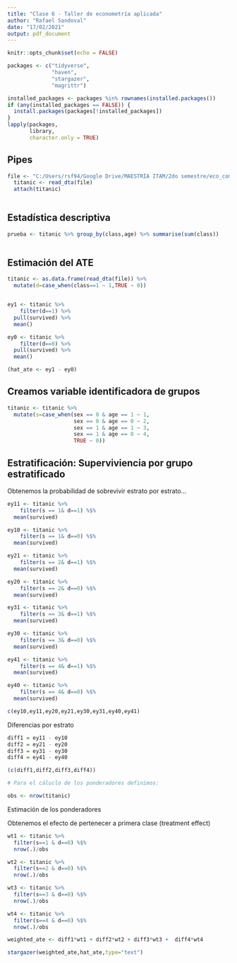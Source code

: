```yaml
---
title: "Clase 6 - Taller de econometría aplicada"
author: "Rafael Sandoval"
date: "17/02/2021"
output: pdf_document
---
```


```r
knitr::opts_chunk$set(echo = FALSE)

packages <- c("tidyverse",
              "haven",
              "stargazer",
              "magrittr")

installed_packages <- packages %in% rownames(installed.packages())
if (any(installed_packages == FALSE)) {
  install.packages(packages[!installed_packages])
}
lapply(packages, 
       library, 
       character.only = TRUE)

```

## Pipes





```r
file <- "C:/Users/rsf94/Google Drive/MAESTRÍA ITAM/2do semestre/eco_computacional/titanic.dta"
  titanic <- read_dta(file)
  attach(titanic)
  
```
## Estadística descriptiva
```r
prueba <- titanic %>% group_by(class,age) %>% summarise(sum(class))
  
```

## Estimación del ATE
```r
titanic <- as.data.frame(read_dta(file)) %>%
  mutate(d=case_when(class==1 ~ 1,TRUE ~ 0))


ey1 <- titanic %>%
    filter(d==1) %>%
  pull(survived) %>%
  mean()

ey0 <- titanic %>%
    filter(d==0) %>%
  pull(survived) %>%
  mean()

(hat_ate <- ey1 - ey0)

```
## Creamos variable identificadora de grupos
```r

titanic <- titanic %>%
  mutate(s=case_when(sex == 0 & age == 1 ~ 1,
                     sex == 0 & age == 0 ~ 2,
                     sex == 1 & age == 1 ~ 3,
                     sex == 1 & age == 0 ~ 4,
                     TRUE ~ 0))

```

## Estratificación: Superviviencia por grupo estratificado

Obtenemos la probabilidad de sobrevivir estrato por estrato...
```r
ey11 <- titanic %>%
    filter(s == 1& d==1) %$%
  mean(survived)

ey10 <- titanic %>%
    filter(s == 1& d==0) %$%
  mean(survived)

ey21 <- titanic %>%
    filter(s == 2& d==1) %$%
  mean(survived)

ey20 <- titanic %>%
    filter(s == 2& d==0) %$%
  mean(survived)

ey31 <- titanic %>%
    filter(s == 3& d==1) %$%
  mean(survived)

ey30 <- titanic %>%
    filter(s == 3& d==0) %$%
  mean(survived)

ey41 <- titanic %>%
    filter(s == 4& d==1) %$%
  mean(survived)

ey40 <- titanic %>%
    filter(s == 4& d==0) %$%
  mean(survived)

c(ey10,ey11,ey20,ey21,ey30,ey31,ey40,ey41)

```

Diferencias por estrato
```r
diff1 = ey11 - ey10
diff2 = ey21 - ey20
diff3 = ey31 - ey30
diff4 = ey41 - ey40

(c(diff1,diff2,diff3,diff4))

# Para el cáluclo de los ponderadores definimos:

obs <- nrow(titanic)

```

Estimación de los ponderadores

Obtenemos el efecto de pertenecer a primera clase (treatment effect)
```r
wt1 <- titanic %>%
  filter(s==1 & d==0) %$%
  nrow(.)/obs

wt2 <- titanic %>%
  filter(s==2 & d==0) %$%
  nrow(.)/obs

wt3 <- titanic %>%
  filter(s==3 & d==0) %$%
  nrow(.)/obs

wt4 <- titanic %>%
  filter(s==4 & d==0) %$%
  nrow(.)/obs

weighted_ate <- diff1*wt1 + diff2*wt2 + diff3*wt3 +  diff4*wt4

stargazer(weighted_ate,hat_ate,type="text")
```
